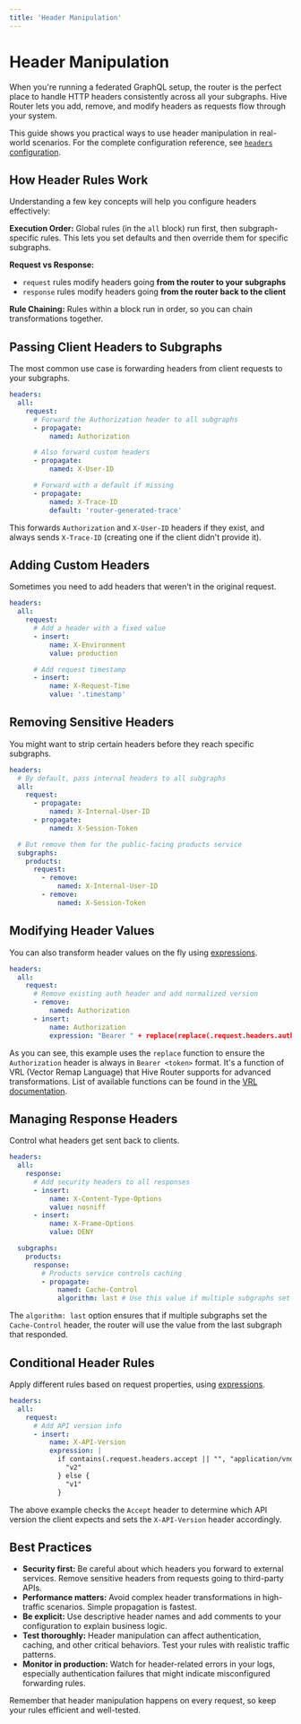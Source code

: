 ```yaml
---
title: 'Header Manipulation'
---
```


# Header Manipulation

When you're running a federated GraphQL setup, the router is the perfect place to handle HTTP
headers consistently across all your subgraphs. Hive Router lets you add, remove, and modify headers
as requests flow through your system.

This guide shows you practical ways to use header manipulation in real-world scenarios. For the
complete configuration reference, see [`headers` configuration](../configuration/headers).

## How Header Rules Work

Understanding a few key concepts will help you configure headers effectively:

**Execution Order:** Global rules (in the `all` block) run first, then subgraph-specific rules. This
lets you set defaults and then override them for specific subgraphs.

**Request vs Response:**

- `request` rules modify headers going **from the router to your subgraphs**
- `response` rules modify headers going **from the router back to the client**

**Rule Chaining:** Rules within a block run in order, so you can chain transformations together.

## Passing Client Headers to Subgraphs

The most common use case is forwarding headers from client requests to your subgraphs.

```yaml filename="router.config.yaml"
headers:
  all:
    request:
      # Forward the Authorization header to all subgraphs
      - propagate:
          named: Authorization

      # Also forward custom headers
      - propagate:
          named: X-User-ID

      # Forward with a default if missing
      - propagate:
          named: X-Trace-ID
          default: 'router-generated-trace'
```

This forwards `Authorization` and `X-User-ID` headers if they exist, and always sends `X-Trace-ID`
(creating one if the client didn't provide it).

## Adding Custom Headers

Sometimes you need to add headers that weren't in the original request.

```yaml filename="router.config.yaml"
headers:
  all:
    request:
      # Add a header with a fixed value
      - insert:
          name: X-Environment
          value: production

      # Add request timestamp
      - insert:
          name: X-Request-Time
          value: '.timestamp'
```

## Removing Sensitive Headers

You might want to strip certain headers before they reach specific subgraphs.

```yaml filename="router.config.yaml"
headers:
  # By default, pass internal headers to all subgraphs
  all:
    request:
      - propagate:
          named: X-Internal-User-ID
      - propagate:
          named: X-Session-Token

  # But remove them for the public-facing products service
  subgraphs:
    products:
      request:
        - remove:
            named: X-Internal-User-ID
        - remove:
            named: X-Session-Token
```

## Modifying Header Values

You can also transform header values on the fly using [expressions](../configuration/expressions).

```yaml filename="router.config.yaml"
headers:
  all:
    request:
      # Remove existing auth header and add normalized version
      - remove:
          named: Authorization
      - insert:
          name: Authorization
          expression: "Bearer " + replace(replace(.request.headers.authorization, "Basic ", ""), "Bearer ", "")
```

As you can see, this example uses the `replace` function to ensure the `Authorization` header is
always in `Bearer <token>` format. It's a function of VRL (Vector Remap Language) that Hive Router
supports for advanced transformations. List of available functions can be found in the
[VRL documentation](https://vector.dev/docs/reference/vrl/functions/).

## Managing Response Headers

Control what headers get sent back to clients.

```yaml filename="router.config.yaml"
headers:
  all:
    response:
      # Add security headers to all responses
      - insert:
          name: X-Content-Type-Options
          value: nosniff
      - insert:
          name: X-Frame-Options
          value: DENY

  subgraphs:
    products:
      response:
        # Products service controls caching
        - propagate:
            named: Cache-Control
            algorithm: last # Use this value if multiple subgraphs set it
```

The `algorithm: last` option ensures that if multiple subgraphs set the `Cache-Control` header, the
router will use the value from the last subgraph that responded.

## Conditional Header Rules

Apply different rules based on request properties, using
[expressions](../configuration/expressions).

```yaml filename="router.config.yaml"
headers:
  all:
    request:
      # Add API version info
      - insert:
          name: X-API-Version
          expression: |
            if contains(.request.headers.accept || "", "application/vnd.api+json;version=2") {
              "v2"
            } else {
              "v1"
            }
```

The above example checks the `Accept` header to determine which API version the client expects and
sets the `X-API-Version` header accordingly.

## Best Practices

- **Security first:** Be careful about which headers you forward to external services. Remove
  sensitive headers from requests going to third-party APIs.
- **Performance matters:** Avoid complex header transformations in high-traffic scenarios. Simple
  propagation is fastest.
- **Be explicit:** Use descriptive header names and add comments to your configuration to explain
  business logic.
- **Test thoroughly:** Header manipulation can affect authentication, caching, and other critical
  behaviors. Test your rules with realistic traffic patterns.
- **Monitor in production:** Watch for header-related errors in your logs, especially authentication
  failures that might indicate misconfigured forwarding rules.

Remember that header manipulation happens on every request, so keep your rules efficient and
well-tested.
